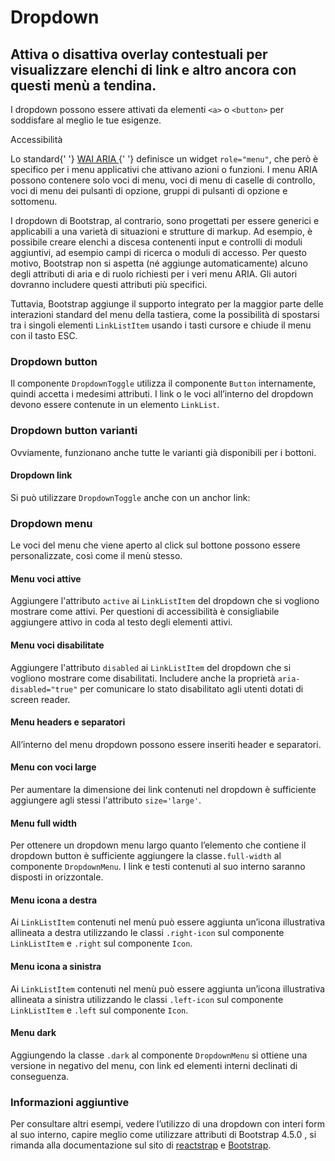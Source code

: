 
<Meta title='Documentazione/Componenti/Dropdown' of={Dropdown} />

# Dropdown

## Attiva o disattiva overlay contestuali per visualizzare elenchi di link e altro ancora con questi menù a tendina.

I dropdown possono essere attivati da elementi <code>&lt;a&gt;</code> o <code>&lt;button&gt;</code> per soddisfare al meglio le tue esigenze.

<div className='docs'>
  <Callout color='success'>
    <CalloutTitle>Accessibilità</CalloutTitle>
    <CalloutText>
      <p>
        Lo standard{' '}
        <a href='https://www.w3.org/TR/wai-aria/' target='_blank noreferrer'>
          WAI ARIA
        </a>{' '}
        definisce un widget <code>role="menu"</code>, che però è specifico per i
        menu applicativi che attivano azioni o funzioni. I menu ARIA possono
        contenere solo voci di menu, voci di menu di caselle di controllo, voci
        di menu dei pulsanti di opzione, gruppi di pulsanti di opzione e
        sottomenu.
      </p>
      <p>
        I dropdown di Bootstrap, al contrario, sono progettati per essere
        generici e applicabili a una varietà di situazioni e strutture di
        markup. Ad esempio, è possibile creare elenchi a discesa contenenti
        input e controlli di moduli aggiuntivi, ad esempio campi di ricerca o
        moduli di accesso. Per questo motivo, Bootstrap non si aspetta (né
        aggiunge automaticamente) alcuno degli attributi di aria e di ruolo
        richiesti per i veri menu ARIA. Gli autori dovranno includere questi
        attributi più specifici.
      </p>
      <p>
        Tuttavia, Bootstrap aggiunge il supporto integrato per la maggior parte
        delle interazioni standard del menu della tastiera, come la possibilità
        di spostarsi tra i singoli elementi <code>LinkListItem</code> usando i
        tasti cursore e chiude il menu con il tasto ESC.
      </p>
    </CalloutText>
  </Callout>
</div>

### Dropdown button

Il componente `DropdownToggle` utilizza il componente `Button` internamente, quindi accetta i medesimi attributi. I link o le voci all’interno del dropdown devono essere contenute in un elemento `LinkList`.

<Preview>
  <Story id='componenti-dropdown--esempi' />
</Preview>

### Dropdown button varianti

Ovviamente, funzionano anche <LinkTo kind="documentazione-componenti-bottoni--page#varianti-di-colore">tutte le varianti</LinkTo> già disponibili per i bottoni.

<Preview>
  <Story id='componenti-dropdown--variante-bottoni' />
</Preview>

#### Dropdown link

Si può utilizzare `DropdownToggle` anche con un anchor link:

<Preview>
  <Story id='componenti-dropdown--link' />
</Preview>

### Dropdown menu

Le voci del menu che viene aperto al click sul bottone possono essere personalizzate, così come il menù stesso.

#### Menu voci attive

Aggiungere l'attributo `active` ai `LinkListItem` del dropdown che si vogliono mostrare come attivi. Per questioni di accessibilità è consigliabile aggiungere <span class="sr-only"> attivo</span> in coda al testo degli elementi attivi.

<Preview>
  <Story id='componenti-dropdown-dropdown-menu--menu-voci-attive' />
</Preview>

#### Menu voci disabilitate

Aggiungere l'attributo `disabled` ai `LinkListItem` del dropdown che si vogliono mostrare come disabilitati. Includere anche la proprietà `aria-disabled="true"` per comunicare lo stato disabilitato agli utenti dotati di screen reader.

<Preview>
  <Story id='componenti-dropdown-dropdown-menu--menu-voci-disabilitate' />
</Preview>

#### Menu headers e separatori

All’interno del menu dropdown possono essere inseriti header e separatori.

<Preview>
  <Story id='componenti-dropdown-dropdown-menu--menu-headers-e-separatori' />
</Preview>

#### Menu con voci large

Per aumentare la dimensione dei link contenuti nel dropdown è sufficiente aggiungere agli stessi l'attributo `size='large'`.

<Preview>
  <Story id='componenti-dropdown-dropdown-menu--menu-con-voci-large' />
</Preview>

#### Menu full width

Per ottenere un dropdown menu largo quanto l’elemento che contiene il dropdown button è sufficiente aggiungere la classe`.full-width` al componente `DropdownMenu`. I link e testi contenuti al suo interno saranno disposti in orizzontale.

<Preview>
  <Story id='componenti-dropdown-dropdown-menu--menu-full-width' />
</Preview>

#### Menu icona a destra

Ai `LinkListItem` contenuti nel menù può essere aggiunta un’icona illustrativa allineata a destra utilizzando le classi `.right-icon` sul componente `LinkListItem` e `.right` sul componente `Icon`.

<Preview>
  <Story id='componenti-dropdown-dropdown-menu--menu-icona-a-destra' />
</Preview>

#### Menu icona a sinistra

Ai `LinkListItem` contenuti nel menù può essere aggiunta un’icona illustrativa allineata a sinistra utilizzando le classi `.left-icon` sul componente `LinkListItem` e `.left` sul componente `Icon`.

<Preview>
  <Story id='componenti-dropdown-dropdown-menu--menu-icona-a-sinistra' />
</Preview>

#### Menu dark

Aggiungendo la classe `.dark` al componente `DropdownMenu` si ottiene una versione in negativo del menu, con link ed elementi interni declinati di conseguenza.

<Preview>
  <Story id='componenti-dropdown-dropdown-menu--menu-dark' />
</Preview>

### Informazioni aggiuntive

Per consultare altri esempi, vedere l’utilizzo di una dropdown con interi form al suo interno, capire meglio come utilizzare attributi di Bootstrap 4.5.0 , si rimanda alla documentazione sul sito di [reactstrap](https://reactstrap.github.io/components/dropdowns/) e [Bootstrap](https://getbootstrap.com/docs/4.5/components/dropdowns/).
